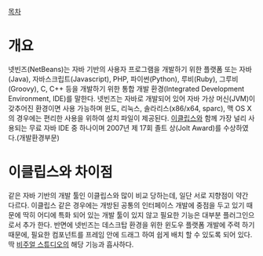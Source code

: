 [[목차]]
= 개요 =
넷빈즈(NetBeans)는 자바 기반의 사용자 프로그램을 개발하기 위한 플랫폼 또는 자바(Java), 자바스크립트(Javascript), PHP, 파이썬(Python), 루비(Ruby), 그루비(Groovy), C, C++ 등을 개발하기 위한 통합 개발 환경(Integrated Development Environment, IDE)를 말한다.
넷빈즈는 자바로 개발되어 있어 자바 가상 머신(JVM)이 갖추어진 환경이면 사용 가능하며 윈도, 리눅스, 솔라리스(x86/x64, sparc), 맥 OS X의 경우에는 편리한 사용을 위하여 설치 파일이 제공된다.
[[이클립스]]와 함께 가장 널리 사용되는 무료 자바 IDE 중 하나이며 2007년 제 17회 졸트 상(Jolt Award)를 수상하였다.(개발환경부문)

= 이클립스와 차이점 =
같은 자바 기반의 개발 툴인 이클립스와 많이 비교 당하는데, 일단 서로 지향점이 약간 다르다. 이클립스 같은 경우에는 개방된 공통의 인터페이스 개발에 중점을 두고 있기 때문에 딱히 어디에 특화 되어 있는 개발 툴이 있지 않고 필요한 기능은 대부분 플러그인으로서 추가 한다. 반면에 넷빈즈는 데스크탑 환경을 위한 윈도우 플랫폼 개발에 주력 하기 때문에, 필요한 컴포넌트를 프레임 안에 드래그 하여 쉽게 배치 할 수 있도록 되어 있다. 딱 [[비주얼 스튜디오]]의 해당 기능과 흡사하다.

